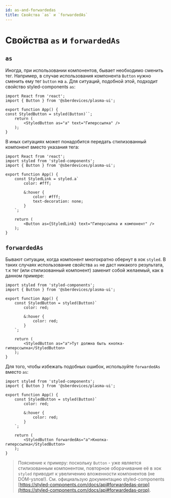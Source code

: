 ```yaml
---
id: as-and-forwardedas
title: Свойства `as` и `forwardedAs`
---
```


# Свойства `as` и `forwardedAs`

## `as`
Иногда, при использовании компонентов, бывает необходимо сменить тег.
Например, в случае использования компонента `Button` нужно сменить ему тег `button` на `a`.
Для ситуаций, подобной этой, подходит свойство styled-components `as`:

```tsx live
import React from 'react';
import { Button } from '@sberdevices/plasma-ui';

export function App() {
const StyledButton = styled(Button)``;
    return (
        <StyledButton as="a" text="Гиперссылка" />
    );
}
```

В иных ситуациях может понадобится передать стилизованный компонент вместо указания тега:

```tsx live
import React from 'react';
import styled from 'styled-components';
import { Button } from '@sberdevices/plasma-ui';

export function App() {
    const StyledLink = styled.a`
        color: #fff;

        &:hover {
            color: #fff;
            text-decoration: none;
        }
    `;

    return (
        <Button as={StyledLink} text="Гиперссылка и компонент" />
    );
}
```

## `forwardedAs`
Бывают ситуации, когда компонент многократно обернут в хок `styled`.
В таких случаях использование свойства `as` не даст никакого результата,
т.к тег (или стилизованный компонент) заменит собой желаемый, как в данном примере:

```tsx live
import styled from 'styled-components';
import { Button } from '@sberdevices/plasma-ui';

export function App() {
    const StyledButton = styled(Button)`
        color: red;

        &:hover {
            color: red;
        }
    `;

    return (
        <StyledButton as="a">Тут должна быть кнопка-гиперссылка</StyledButton>
    );
}
```

Для того, чтобы избежать подобных ошибок, используйте `forwardedAs` вместо `as`:

```tsx live
import styled from 'styled-components';
import { Button } from '@sberdevices/plasma-ui';

export function App() {
    const StyledButton = styled(Button)`
        color: red;

        &:hover {
            color: red;
        }
    `;

    return (
        <StyledButton forwardedAs="a">Кнопка-гиперссылка</StyledButton>
    );
}
```

> Пояснение к примеру: поскольку `Button` - уже является стилизованным компонентом,
повторное оборачивание её в хок `styled` приводит к увеличению вложенности компонентов (не DOM-узлов!).
См. официальзую документацию styled-components [https://styled-components.com/docs/api#forwardedas-prop](https://styled-components.com/docs/api#forwardedas-prop).
